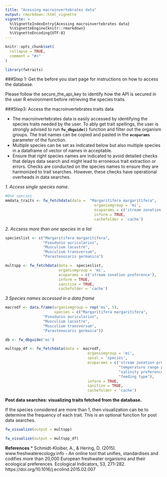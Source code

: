 ```yaml
---
title: "Acessing macroinvertebrates data"
output: rmarkdown::html_vignette
vignette: >
  %\VignetteIndexEntry{Acessing macroinvertebrates data}
  %\VignetteEngine{knitr::rmarkdown}
  %\VignetteEncoding{UTF-8}
---
```


```r
knitr::opts_chunk$set(
  collapse = TRUE,
  comment = "#>"
)
```

```r
library(fwtraits)
```


###Step 1: Get the before you start page for instructions on how to access the database.

Please follow the secure_the_api_key to identify how the API is secured in the user R environment before retrieving the species traits.


###Step3: Access the macroinvertebrates traits data

* The macroinvertebrates data is easily accessed by identifying the species traits needed by the user. To ably get trait spellings, the user is strongly advised to run **`fw_dbguide()`** function and filter out the organism groups. The trait names can be copied and pasted in the **`ecoparams`** parameter of the function.
* Multiple species can be set as indicated below but also multiple species in a dataframe of vector of names in acceptable.
* Ensure that right species names are indicated to avoid detailed checks that delays data search and might lead to erroneous trait extraction or errors. Checks are conducted on the species names to ensure they are harmonized to trait searches. However, these checks have operational overheads in data searches.

*1. Access single species name.*

```r

#One species 
mmdata_traits <- fw_fetchdata(data =  "Margaritifera margaritifera",
                                        organismgroup = 'mi',
                                        ecoparams = c('stream zonation preference'),
                                        inform = TRUE,
                                        cachefolder = 'cache')
```

*2. Accsess more than one species in a list*

```r

specieslist <- c("Margaritifera margaritifera",
                 "Pseudunio auricularius",
                 "Musculium lacustre",
                 "Musculium transversum",
                 "Parastenocaris germanica")

multspp <- fw_fetchdata(data =  specieslist,
                        organismgroup = 'mi',
                        ecoparams = c('stream zonation preference'),
                        inform = TRUE,
                        sanitize = TRUE,
                        cachefolder = 'cache')

```

*3 Species names accessed in a data frame*

```r

macrodf <- data.frame(organismgroup = rep('mi', 5),
                      species = c("Margaritifera margaritifera",
                 "Pseudunio auricularius",
                 "Musculium lacustre",
                 "Musculium transversum",
                 "Parastenocaris germaica"))

db <- fw_dbguide('mi')

multspp_df <- fw_fetchdata(data =  macrodf,
                                     organismgroup = 'mi',
                                     spcol = 'species',
                                     ecoparams = c('stream zonation preference',
                                                   "temperature range preference",
                                                   "salinity preference I",
                                                   "feeding type"),
                                     inform = TRUE,
                                     sanitize = TRUE,
                                     cachefolder = 'cache')

```


**Post data searches: visualizing traits fetched from the database.**

If the species considered are more than 1, then visualization can be to determine the frequency of each trait. This is an optional function for post data searches.

```r

fw_visualize(output = multspp)

fw_visualize(output = multspp_df)

```

**References**
* Schmidt-Kloiber, A., & Hering, D. (2015). www.freshwaterecology.info - An online tool that unifies, standardises and codifies more than 20,000 European freshwater organisms and their ecological preferences. Ecological Indicators, 53, 271-282. https://doi.org/10.1016/j.ecolind.2015.02.007

